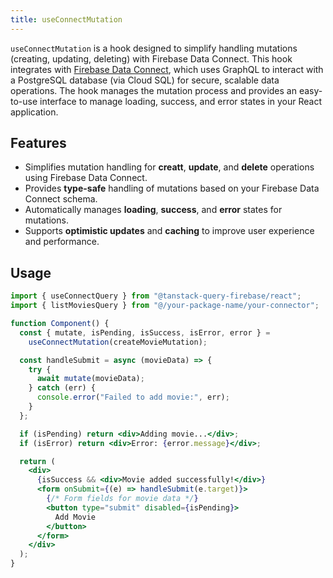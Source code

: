 ```yaml
---
title: useConnectMutation
---
```


`useConnectMutation` is a hook designed to simplify handling mutations (creating, updating, deleting) with Firebase Data Connect.
This hook integrates with [Firebase Data Connect](https://firebase.google.com/docs/data-connect), which uses GraphQL to interact with a PostgreSQL database (via Cloud SQL) for secure, scalable data operations.
The hook manages the mutation process and provides an easy-to-use interface to manage loading, success, and error states in your React application.

## Features

- Simplifies mutation handling for <b>creatt</b>, <b>update</b>, and <b>delete</b> operations using Firebase Data Connect.
- Provides <b>type-safe</b> handling of mutations based on your Firebase Data Connect schema.
- Automatically manages <b>loading</b>, <b>success</b>, and <b>error</b> states for mutations.
- Supports <b>optimistic updates</b> and <b>caching</b> to improve user experience and performance.

## Usage

```jsx
import { useConnectQuery } from "@tanstack-query-firebase/react";
import { listMoviesQuery } from "@/your-package-name/your-connector";

function Component() {
  const { mutate, isPending, isSuccess, isError, error } =
    useConnectMutation(createMovieMutation);

  const handleSubmit = async (movieData) => {
    try {
      await mutate(movieData);
    } catch (err) {
      console.error("Failed to add movie:", err);
    }
  };

  if (isPending) return <div>Adding movie...</div>;
  if (isError) return <div>Error: {error.message}</div>;

  return (
    <div>
      {isSuccess && <div>Movie added successfully!</div>}
      <form onSubmit={(e) => handleSubmit(e.target)}>
        {/* Form fields for movie data */}
        <button type="submit" disabled={isPending}>
          Add Movie
        </button>
      </form>
    </div>
  );
}
```
